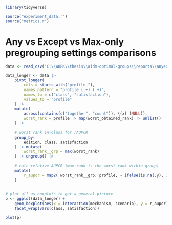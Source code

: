 ```r
library(tidyverse)

source("experiment_data.r")
source("metrics.r")
```


# Any vs Except vs Max-only pregrouping settings comparisons
```r
data <- read_csv("C:\\WORK\\thesis\\aidm-optimal-groups\\reports\\anyexcept_tud.csv", show_col_types = FALSE)

data_longer <- data |>
    pivot_longer(
        cols = starts_with("profile_"),
        names_pattern = "profile_(.+)_(.+)",
        names_to = c("class", "satisfaction"),
        values_to = "profile"
    ) |>
    mutate(
        across(contains(c("together", "count")), \(x) (NULL)),
        worst_rank = profile |> map(worst_obtained_rank) |> unlist()
    ) |>
    
    # worst rank in-class for rAUPCR
    group_by(
        edition, class, satisfaction
    ) |> mutate(
        worst_rank__grp = max(worst_rank)
    ) |> ungroup() |>
    
    # calc relative-AUPCR (max-rank is the worst rank within group)
    mutate(
        r_aupcr = map2( worst_rank__grp, profile, ~ ifelse(is.na(.y), 1, calc_aupcr(.x, 0, .y)) ) |> unlist() # 
    )
    

# plot all as boxplots to get a general picture
p <- ggplot(data_longer) +
    geom_boxplot(aes(x = interaction(mechanism, scenario), y = r_aupcr)) +
    facet_wrap(vars(class, satisfaction))

plot(p)

```